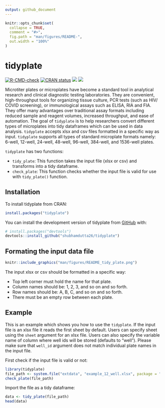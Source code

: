 ```yaml
---
output: github_document
---
```


<!-- README.md is generated from README.Rmd. Please edit that file -->

```r
knitr::opts_chunk$set(
  collapse = TRUE,
  comment = "#>",
  fig.path = "man/figures/README-",
  out.width = "100%"
)
```

# tidyplate

<!-- badges: start -->
[![R-CMD-check](https://github.com/shubhamdutta26/tidyplate/actions/workflows/R-CMD-check.yaml/badge.svg)](https://github.com/shubhamdutta26/tidyplate/actions/workflows/R-CMD-check.yaml)
[![CRAN status](https://www.r-pkg.org/badges/version/tidyplate)](https://CRAN.R-project.org/package=tidyplate)
[![](http://cranlogs.r-pkg.org/badges/last-month/tidyplate)](https://cran.r-project.org/package=tidyplate)
[![](http://cranlogs.r-pkg.org/badges/grand-total/tidyplate)](https://cran.r-project.org/package=tidyplate)
<!-- badges: end -->

Microtiter plates or microplates have become a standard tool in analytical research and clinical diagnostic testing laboratories. They are convenient, high-throughput tools for organizing tissue culture, PCR tests (such as HIV/ COVID screening), or immunological assays such as ELISA, RIA and FIA. They offer many advantages over traditional assay formats including reduced sample and reagent volumes, increased throughput, and ease of automation. The goal of `tidyplate` is to help researchers convert different types of microplates into tidy dataframes which can be used in data analysis. `tidyplate` accepts xlsx and csv files formatted in a specific way as input. `tidyplate` supports all types of standard microplate formats namely: 6-well, 12-well, 24-well, 48-well, 96-well, 384-well, and 1536-well plates.

`tidyplate` has two functions:

  * `tidy_plate`: This function takes the input file (xlsx or csv) and transforms into a tidy dataframe.
  * `check_plate`: This function checks whether the input file is valid for use with `tidy_plate()` function.

## Installation

To install tidyplate from CRAN:

``` r
install.packages("tidyplate")
```

You can install the development version of tidyplate from [GitHub](https://github.com/) with:

``` r
# install.packages("devtools")
devtools::install_github("shubhamdutta26/tidyplate")
```

## Formating the input data file

```r
knitr::include_graphics("man/figures/README_tidy_plate.png")
```

The input xlsx or csv should be formatted in a specific way:

  * Top left corner must hold the name for that plate.
  * Column names should be: 1, 2, 3, and so on and so forth.
  * Row names should be: A, B, C, and so on and so forth.
  * There must be an empty row between each plate.

## Example

This is an example which shows you how to use the `tidyplate`. If the input file is an xlsx file it reads the first sheet by default. Users can specify sheet using the `sheet` argument for an xlsx file. Users can also specify the variable name of column where well ids will be stored (defaults to "well"). Please make sure that `well_id` argument does not match individual plate names in the input file.

First check if the input file is valid or not:
```r
library(tidyplate)
file_path <- system.file("extdata", "example_12_well.xlsx", package = "tidyplate")
check_plate(file_path)
```

Import the file as a tidy dataframe:
```r
data <- tidy_plate(file_path)
head(data)
```
